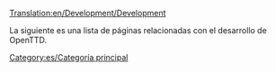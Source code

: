 [[Translation:en/Development/Development]]

La siguiente es una lista de páginas relacionadas con el desarrollo de OpenTTD.
{{es/Artículo principal}}
[[Category:es/Categoría principal]]